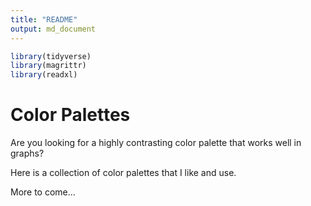 ```yaml
---
title: "README"
output: md_document
---
```


```r
library(tidyverse)
library(magrittr)
library(readxl)
```

# Color Palettes

Are you looking for a highly contrasting color palette that works well in graphs?

Here is a collection of color palettes that I like and use.


More to come...